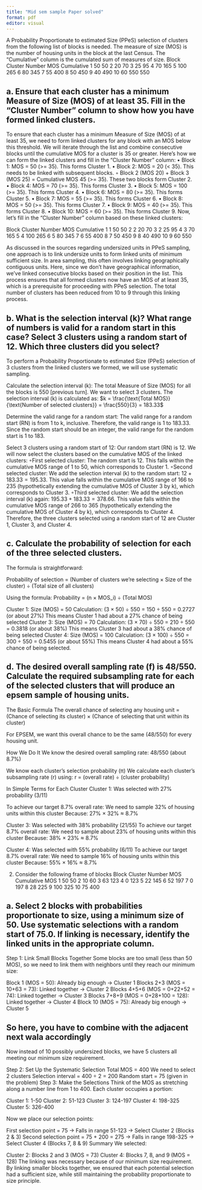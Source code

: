 ```yaml
---
title: "Mid sem sample Paper solved"
format: pdf
editor: visual
---
```


A Probability Proportionate to estimated Size (PPeS) selection of clusters from the following
list of blocks is needed. The measure of size (MOS) is the number of housing units in the
block at the last Census. The “Cumulative” column is the cumulated sum of measures of size.
Block Cluster Number MOS Cumulative
1 50 50
2 20 70
3 25 95
4 70 165
5 100 265
6 80 345
7 55 400
8 50 450
9 40 490
10 60 550
550

## a. Ensure that each cluster has a minimum Measure of Size (MOS) of at least 35. Fill in the “Cluster Number” column to show how you have formed linked clusters.

To ensure that each cluster has a minimum Measure of Size (MOS) of at least 35, we need to form linked clusters for any block with an MOS below this threshold. We will iterate through the list and combine consecutive blocks until the cumulative MOS for a cluster is 35 or greater.
Here's how we can form the linked clusters and fill in the “Cluster Number” column:
•
Block 1: MOS = 50 (>= 35). This forms Cluster 1.
•
Block 2: MOS = 20 (< 35). This needs to be linked with subsequent blocks.
◦
Block 2 (MOS 20) + Block 3 (MOS 25) = Cumulative MOS 45 (>= 35). These two blocks form Cluster 2.
•
Block 4: MOS = 70 (>= 35). This forms Cluster 3.
•
Block 5: MOS = 100 (>= 35). This forms Cluster 4.
•
Block 6: MOS = 80 (>= 35). This forms Cluster 5.
•
Block 7: MOS = 55 (>= 35). This forms Cluster 6.
•
Block 8: MOS = 50 (>= 35). This forms Cluster 7.
•
Block 9: MOS = 40 (>= 35). This forms Cluster 8.
•
Block 10: MOS = 60 (>= 35). This forms Cluster 9.
Now, let's fill in the "Cluster Number" column based on these linked clusters:

Block	Cluster Number	MOS	Cumulative
1	1	50	50
2	2	20	70
3	2	25	95
4	3	70	165
5	4	100	265
6	5	80	345
7	6	55	400
8	7	50	450
9	8	40	490
10	9	60	550


As discussed in the sources regarding undersized units in PPeS sampling, one approach is to link undersize units to form linked units of minimum sufficient size. In area sampling, this often involves linking geographically contiguous units. Here, since we don't have geographical information, we've linked consecutive blocks based on their position in the list.
This process ensures that all formed clusters now have an MOS of at least 35, which is a prerequisite for proceeding with PPeS selection. The total number of clusters has been reduced from 10 to 9 through this linking process.



## b. What is the selection interval (k)? What range of numbers is valid for a random start in this case? Select 3 clusters using a random start of 12. Which three clusters did you select?

To perform a Probability Proportionate to estimated Size (PPeS) selection of 3 clusters from the linked clusters we formed, we will use systematic sampling.

Calculate the selection interval (k): The total Measure of Size (MOS) for all the blocks is 550 [previous turn]. We want to select 3 clusters. The selection interval (k) is calculated as: $k = \frac{\text{Total MOS}}{\text{Number of selected clusters}} = \frac{550}{3} = 183.33$

Determine the valid range for a random start: The valid range for a random start (RN) is from 1 to k, inclusive. Therefore, the valid range is 1 to 183.33. Since the random start should be an integer, the valid range for the random start is 1 to 183.


Select 3 clusters using a random start of 12: Our random start (RN) is 12. We will now select the clusters based on the cumulative MOS of the linked clusters:
◦First selected cluster: The random start is 12. This falls within the cumulative MOS range of 1 to 50, which corresponds to Cluster 1.
◦Second selected cluster: We add the selection interval (k) to the random start: $12 + 183.33 = 195.33$. This value falls within the cumulative MOS range of 166 to 235 (hypothetically extending the cumulative MOS of Cluster 3 by k), which corresponds to Cluster 3.
◦Third selected cluster: We add the selection interval (k) again: $195.33 + 183.33 = 378.66$. This value falls within the cumulative MOS range of 266 to 365 (hypothetically extending the cumulative MOS of Cluster 4 by k), which corresponds to Cluster 4.
Therefore, the three clusters selected using a random start of 12 are Cluster 1, Cluster 3, and Cluster 4.


## c. Calculate the probability of selection for each of the three selected clusters.


The formula is straightforward:

Probability of selection = (Number of clusters we're selecting × Size of the cluster) ÷ (Total size of all clusters)

Using the formula: Probability = (n × MOS_i) ÷ (Total MOS)


Cluster 1:
Size (MOS) = 50
Calculation: (3 × 50) ÷ 550 = 150 ÷ 550 = 0.2727 (or about 27%)
This means Cluster 1 had about a 27% chance of being selected
Cluster 3:
Size (MOS) = 70
Calculation: (3 × 70) ÷ 550 = 210 ÷ 550 = 0.3818 (or about 38%)
This means Cluster 3 had about a 38% chance of being selected
Cluster 4:
Size (MOS) = 100
Calculation: (3 × 100) ÷ 550 = 300 ÷ 550 = 0.5455 (or about 55%)
This means Cluster 4 had about a 55% chance of being selected.


## d. The desired overall sampling rate (f) is 48/550. Calculate the required subsampling rate for each of the selected clusters that will produce an epsem sample of housing units.

The Basic Formula
The overall chance of selecting any housing unit = (Chance of selecting its cluster) × (Chance of selecting that unit within its cluster)

For EPSEM, we want this overall chance to be the same (48/550) for every housing unit.

How We Do It
We know the desired overall sampling rate: 48/550 (about 8.7%)

We know each cluster's selection probability (π)
We calculate each cluster's subsampling rate (r) using: r = (overall rate) ÷ (cluster probability)

In Simple Terms for Each Cluster
Cluster 1:
Was selected with 27% probability (3/11)

To achieve our target 8.7% overall rate:
We need to sample 32% of housing units within this cluster
Because: 27% × 32% ≈ 8.7%

Cluster 3:
Was selected with 38% probability (21/55)
To achieve our target 8.7% overall rate:
We need to sample about 23% of housing units within this cluster
Because: 38% × 23% ≈ 8.7%

Cluster 4:
Was selected with 55% probability (6/11)
To achieve our target 8.7% overall rate:
We need to sample 16% of housing units within this cluster
Because: 55% × 16% ≈ 8.7%





2. Consider the following frame of blocks
Block Cluster Number MOS Cumulative MOS
1 50 50
2 10 60
3 63 123
4 0 123
5 22 145
6 52 197
7 0 197
8 28 225
9 100 325
10 75 400


## a. Select 2 blocks with probabilities proportionate to size, using a minimum size of 50. Use systematic selections with a random start of 75.0. If linking is necessary, identify the linked units in the appropriate column.

Step 1: Link Small Blocks Together
Some blocks are too small (less than 50 MOS), so we need to link them with neighbors until they reach our minimum size:

Block 1 (MOS = 50): Already big enough → Cluster 1
Blocks 2+3 (MOS = 10+63 = 73): Linked together → Cluster 2
Blocks 4+5+6 (MOS = 0+22+52 = 74): Linked together → Cluster 3
Blocks 7+8+9 (MOS = 0+28+100 = 128): Linked together → Cluster 4
Block 10 (MOS = 75): Already big enough → Cluster 5

## So here, you have to combine with the adjacent next wala accordingly 
Now instead of 10 possibly undersized blocks, we have 5 clusters all meeting our minimum size requirement.

Step 2: Set Up the Systematic Selection
Total MOS = 400
We need to select 2 clusters
Selection interval = 400 ÷ 2 = 200
Random start = 75 (given in the problem)
Step 3: Make the Selections
Think of the MOS as stretching along a number line from 1 to 400. Each cluster occupies a portion:

Cluster 1: 1-50
Cluster 2: 51-123
Cluster 3: 124-197
Cluster 4: 198-325
Cluster 5: 326-400


Now we place our selection points:

First selection point = 75 → Falls in range 51-123 → Select Cluster 2 (Blocks 2 & 3)
Second selection point = 75 + 200 = 275 → Falls in range 198-325 → Select Cluster 4 (Blocks 7, 8 & 9)
Summary
We selected:

Cluster 2: Blocks 2 and 3 (MOS = 73)
Cluster 4: Blocks 7, 8, and 9 (MOS = 128)
The linking was necessary because of our minimum size requirement. By linking smaller blocks together, we ensured that each potential selection had a sufficient size, while still maintaining the probability proportionate to size principle.
